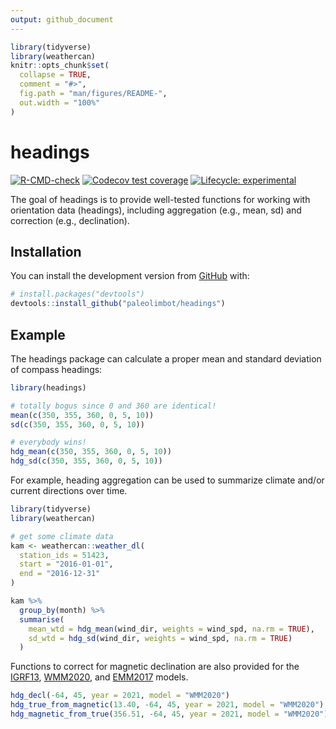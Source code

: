 ```yaml
---
output: github_document
---
```


<!-- README.md is generated from README.Rmd. Please edit that file -->

```r
library(tidyverse)
library(weathercan)
knitr::opts_chunk$set(
  collapse = TRUE,
  comment = "#>",
  fig.path = "man/figures/README-",
  out.width = "100%"
)
```

# headings

<!-- badges: start -->
[![R-CMD-check](https://github.com/paleolimbot/headings/workflows/R-CMD-check/badge.svg)](https://github.com/paleolimbot/headings/actions)
[![Codecov test coverage](https://codecov.io/gh/paleolimbot/headings/branch/master/graph/badge.svg)](https://codecov.io/gh/paleolimbot/headings?branch=master)
[![Lifecycle: experimental](https://img.shields.io/badge/lifecycle-experimental-orange.svg)](https://lifecycle.r-lib.org/articles/stages.html#experimental)
<!-- badges: end -->

The goal of headings is to provide well-tested functions for working with orientation data (headings), including aggregation (e.g., mean, sd) and correction (e.g., declination).

## Installation

You can install the development version from [GitHub](https://github.com/) with:

``` r
# install.packages("devtools")
devtools::install_github("paleolimbot/headings")
```
## Example

The headings package can calculate a proper mean and standard deviation of compass headings:

```r
library(headings)

# totally bogus since 0 and 360 are identical!
mean(c(350, 355, 360, 0, 5, 10))
sd(c(350, 355, 360, 0, 5, 10))

# everybody wins!
hdg_mean(c(350, 355, 360, 0, 5, 10))
hdg_sd(c(350, 355, 360, 0, 5, 10))
```

For example, heading aggregation can be used to summarize climate and/or current directions over time.

```r
library(tidyverse)
library(weathercan)

# get some climate data
kam <- weathercan::weather_dl(
  station_ids = 51423,
  start = "2016-01-01",
  end = "2016-12-31"
)

kam %>% 
  group_by(month) %>% 
  summarise(
    mean_wtd = hdg_mean(wind_dir, weights = wind_spd, na.rm = TRUE),
    sd_wtd = hdg_sd(wind_dir, weights = wind_spd, na.rm = TRUE)
  )
```

Functions to correct for magnetic declination are also provided for the [IGRF13](https://www.ngdc.noaa.gov/IAGA/vmod/home.html), [WMM2020](https://www.ngdc.noaa.gov/geomag/EMM/index.html), and [EMM2017](https://www.ngdc.noaa.gov/geomag/WMM/DoDWMM.shtml) models.

```r
hdg_decl(-64, 45, year = 2021, model = "WMM2020")
hdg_true_from_magnetic(13.40, -64, 45, year = 2021, model = "WMM2020")
hdg_magnetic_from_true(356.51, -64, 45, year = 2021, model = "WMM2020")
```

